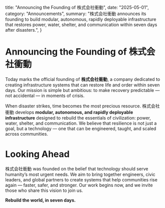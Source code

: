   title: "Announcing the Founding of 株式会社衝動",
  date: "2025-05-01",
  category: "Announcements",
  summary: "株式会社衝動 announces its founding to build modular, autonomous, rapidly deployable infrastructure that restores power, water, shelter, and communication within seven days after disasters.",
}

# Announcing the Founding of 株式会社衝動

Today marks the official founding of **株式会社衝動**, a company dedicated to creating infrastructure systems that can restore life and order within seven days.
Our mission is simple but ambitious: to make recovery predictable — not accidental — in moments of crisis.

When disaster strikes, time becomes the most precious resource. 株式会社衝動 develops **modular, autonomous, and rapidly deployable infrastructure** designed to rebuild the essentials of civilization: power, water, shelter, and communication.
We believe that resilience is not just a goal, but a technology — one that can be engineered, taught, and scaled across communities.

# Looking Ahead

株式会社衝動 was founded on the belief that technology should serve humanity’s most urgent needs.
We aim to bring together engineers, civic leaders, and global partners to create systems that help communities rise again — faster, safer, and stronger.
Our work begins now, and we invite those who share this vision to join us.

**Rebuild the world, in seven days.**
